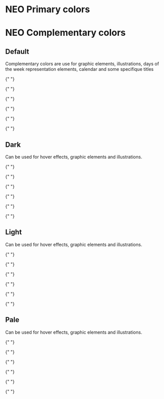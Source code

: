 
<Meta title="Design Tokens/Colors/Neo" />

<style>
  {`
      * {box-sizing: border-box;}
      .h2, .h3 {margin-top: 50px;border-bottom: 0;}
      .flex {display: flex;gap: 24px;flex-wrap: wrap;justify-content: flex-start;}
      .ctn-card {width:240px; box-shadow: 0px 2px 6px 0px #00000026;border-radius: 8px;}
      .name-color {font-weight: bold;}
      .name-color, .hexa-color, .variable {margin: 0;line-height: 24px;font-size: 14px;}
      .background-color {height: 100px;border-radius: 8px 8px 0 0;}
      .description-color {padding: 16px;border-radius: 0 0 8px 8px;background: #FFFFFF;}
  `}
</style>

# NEO Primary colors

<div className="flex">
  <Colors
    color="Orange"
    hexa="#FF8D2E"
    nameVar="$primary"
    cssVar="--edifice-primary"
  />
  <Colors
    color="Orange"
    hexa="#DA6A0B"
    nameVar="$primary-800"
    cssVar="--edifice-primary-800"
  />
  <Colors
    color="Orange"
    hexa="#FFCBA0"
    nameVar="$primary-300"
    cssVar="--edifice-primary-300"
  />
  <Colors
    color="Orange"
    hexa="#FFEFE3"
    nameVar="$primary-200"
    cssVar="--edifice-primary-200"
  />
  <Colors
    color="Blue"
    hexa="#2A9CC8"
    nameVar="$secondary"
    cssVar="--edifice-secondary"
  />
  <Colors
    color="Blue"
    hexa="#2F7EA7"
    nameVar="$secondary-800"
    cssVar="--edifice-secondary-800"
  />
  <Colors
    color="Blue"
    hexa="#B9E3F8"
    nameVar="$secondary-300"
    cssVar="--edifice-secondary-300"
  />
  <Colors
    color="Blue"
    hexa="#E5F5FF"
    nameVar="$secondary-200"
    cssVar="--edifice-secondary-200"
  />
</div>

# NEO Complementary colors

## Default

Complementary colors are use for graphic elements, illustrations, days of the
week representation elements, calendar and some specifique titles

<div className="flex">
  <Colors color="Purple" hexa="#823AA1" nameVar="$purple" 
    cssVar="--edifice-purple"/>

{" "}

<Colors color="Blue" hexa="#2a9cc8" nameVar="$blue" cssVar="--edifice-blue" />

{" "}

<Colors
  color="Green"
  hexa="#46bfaf"
  nameVar="$green"
  cssVar="--edifice-green"
/>

{" "}

<Colors
  color="Yellow"
  hexa="#ecbe30"
  nameVar="$yellow"
  cssVar="--edifice-yellow"
/>

{" "}

<Colors color="Red" hexa="#e13a3a" nameVar="$red" cssVar="--edifice-red" />

{" "}

<Colors
  color="Orange"
  hexa="#FF8D2E"
  nameVar="$orange"
  cssVar="--edifice-orange"
/>

{" "}

<Colors
  color="Indigo"
  hexa="#2029B6"
  nameVar="$indigo"
  cssVar="--edifice-indigo"
/>

<Colors color="Pink" hexa="#C232AA" nameVar="$pink" 
    cssVar="--edifice-pink"/>
</div>

## Dark

Can be used for hover effects, graphic elements and illustrations.

<div className="flex">
  <Colors color="Purple" hexa="#5D1D79" nameVar="$purple-800" cssVar="--edifice-purple-800" />

{" "}

<Colors
  color="Blue"
  hexa="#2F7EA7"
  nameVar="$blue-800"
  cssVar="--edifice-blue-800"
/>

{" "}

<Colors
  color="Green"
  hexa="#058F7D"
  nameVar="$green-800"
  cssVar="--edifice-green-800"
/>

{" "}

<Colors
  color="Yellow"
  hexa="#D1AF00"
  nameVar="$yellow-800"
  cssVar="--edifice-yellow-800"
/>

{" "}

<Colors
  color="Red"
  hexa="#C6253B"
  nameVar="$red-800"
  cssVar="--edifice-red-800"
/>

{" "}

<Colors
  color="Orange"
  hexa="#DA6A0B"
  nameVar="$orange-800"
  cssVar="--edifice-orange-800"
/>

{" "}

<Colors
  color="Indigo"
  hexa="#121982"
  nameVar="$indigo-800"
  cssVar="--edifice-indigo-800"
/>

  <Colors color="Pink" hexa="#9C2288" nameVar="$pink-800" cssVar="--edifice-pink-800" />
</div>

## Light

Can be used for hover effects, graphic elements and illustrations.

<div className="flex">
<Colors color="Purple" hexa="#DBBFE3" nameVar="$purple-300"cssVar="--edifice-purple-300"  />

{" "}

<Colors
  color="Blue"
  hexa="#B9E3F8"
  nameVar="$blue-300"
  cssVar="--edifice-blue-300"
/>

{" "}

<Colors
  color="Green"
  hexa="#B6EDE5"
  nameVar="$green-300"
  cssVar="--edifice-green-300"
/>

{" "}

<Colors
  color="Yellow"
  hexa="#FAEA9C"
  nameVar="$yellow-300"
  cssVar="--edifice-yellow-300"
/>

{" "}

<Colors
  color="Red"
  hexa="#FFADB9"
  nameVar="$red-300"
  cssVar="--edifice-red-300"
/>

{" "}

<Colors
  color="Orange"
  hexa="#FFCBA0"
  nameVar="$orange-300"
  cssVar="--edifice-orange-300"
/>

{" "}

<Colors
  color="Indigo"
  hexa="#C6C9FB"
  nameVar="$indigo-300"
  cssVar="--edifice-indigo-300"
/>

<Colors color="Pink" hexa="#F9BEEF" nameVar="$pink-300" cssVar="--edifice-pink-300"  />
</div>

## Pale

Can be used for hover effects, graphic elements and illustrations.

<div className="flex">
  <Colors color="Purple" hexa="#F6ECF9" nameVar="$purple-200" cssVar="--edifice-purple-200" />

{" "}

<Colors
  color="Blue"
  hexa="#E5F5FF"
  nameVar="$blue-200"
  cssVar="--edifice-blue-200"
/>

{" "}

<Colors
  color="Green"
  hexa="#E6F9F8"
  nameVar="$green-200"
  cssVar="--edifice-green-200"
/>

{" "}

<Colors
  color="Yellow"
  hexa="#FCF7DE"
  nameVar="$yellow-200"
  cssVar="--edifice-yellow-200"
/>

{" "}

<Colors
  color="Red"
  hexa="#FFECEE"
  nameVar="$red-200"
  cssVar="--edifice-red-200"
/>

{" "}

<Colors
  color="Orange"
  hexa="#FFEFE3"
  nameVar="$orange-200"
  cssVar="--edifice-orange-200"
/>

{" "}

<Colors
  color="Indigo"
  hexa="#E5EEFF"
  nameVar="$indigo-200"
  cssVar="--edifice-indigo-200"
/>

<Colors color="Pink" hexa="#FFEBFC" nameVar="$pink-200" cssVar="--edifice-pink-200" />
</div>
